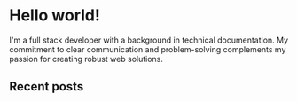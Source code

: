 
# Hello world!

I'm a full stack developer with a background in technical
documentation. My commitment to clear communication and
problem-solving complements my passion for creating robust web
solutions.

<ContactArray />

## Recent posts
